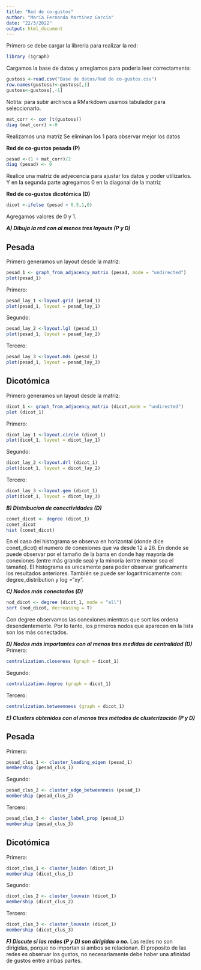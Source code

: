 ---
title: "Red de co-gustos"
author: "María Fernanda Martínez García"
date: "22/3/2022"
output: html_document
---
Primero se debe cargar la libreria para realizar la red:
```{r}
library (igraph)
```

Cargamos la base de datos y arreglamos para poderla leer correctamente:
```{r}
gustoss <-read.csv("Base de datos/Red de co-gustos.csv")
row.names(gustoss)<-gustoss[,1]
gustoss<-gustoss[,-1]
```
Notita: para subir archivos a RMarkdown usamos tabulador para seleccionarlo.

```{r}
mat_corr <- cor (t(gustoss))
diag (mat_corr) <-0 
```
Realizamos una matriz
Se eliminan los 1 para observar mejor los datos

__Red de co-gustos pesada (P)__
```{r}
pesad <-(1 + mat_corr)/2  
diag (pesad) <- 0 
```

Realice una matriz de adyecencia para ajustar los datos y poder utilizarlos.
Y en la segunda parte agregamos 0 en la diagonal de la matriz

__Red de co-gustos dicotómica (D)__
```{r}
dicot <-ifelse (pesad > 0.5,1,0)
```

Agregamos valores de 0 y 1.


***A) Dibuja la red con al menos tres layouts (P y D) ***


Pesada
-----

Primero generamos un layout desde la matriz:
```{r}
pesad_1 <- graph_from_adjacency_matrix (pesad, mode = "undirected")
plot(pesad_1)
```

Primero:
```{r}
pesad_lay_1 <-layout.grid (pesad_1) 
plot(pesad_1, layout = pesad_lay_1)
```

Segundo:
```{r}
pesad_lay_2 <-layout.lgl (pesad_1) 
plot(pesad_1, layout = pesad_lay_2)
```

Tercero:
```{r}
pesad_lay_3 <-layout.mds (pesad_1) 
plot(pesad_1, layout = pesad_lay_3)
```



Dicotómica
-----

Primero generamos un layout desde la matriz:
```{r}
dicot_1 <- graph_from_adjacency_matrix (dicot,mode = "undirected")
plot (dicot_1)
```

Primero:
```{r}
dicot_lay_1 <-layout.circle (dicot_1) 
plot(dicot_1, layout = dicot_lay_1)
```

Segundo:
```{r}
dicot_lay_2 <-layout.drl (dicot_1) 
plot(dicot_1, layout = dicot_lay_2)
```

Tercero:
```{r}
dicot_lay_3 <-layout.gem (dicot_1) 
plot(dicot_1, layout = dicot_lay_3)
```

***B) Distribucíon de conectividades (D)***
```{r}
conet_dicot <- degree (dicot_1)
conet_dicot
hist (conet_dicot)
```

En el caso del histograma se observa en horizontal (donde dice conet_dicot) el numero de conexiones que va desde 12 a 26. En donde se puede observar por el tamaño de la barra en donde hay mayoría de conexiones (entre más grande sea) y la minoría (entre menor sea el tamaño).
El histograma es unicamente para poder observar graficamente los resultados anteriores. También se puede ser logaritmicamente con: degree_distribution y log ="xy".

***C) Nodos más conectados (D)***
```{r}
nod_dicot <- degree (dicot_1, mode = "all")
sort (nod_dicot, decreasing = T)
```

Con degree observamos las conexiones mientras que sort los ordena desendentemente.
Por lo tanto, los primeros nodos que aparecen en la lista son los más conectados.

***D) Nodos más importantes con al menos tres medidas de centralidad (D)***
Primero:
```{r}
centralization.closeness (graph = dicot_1)
```

Segundo:
```{r}
centralization.degree (graph = dicot_1)
```

Tercero:
```{r}
centralization.betweenness (graph = dicot_1)
```

***E) Clusters obtenidos con al menos tres métodos de clusterización (P y D)***

Pesada
---

Primero:
```{r}
pesad_clus_1 <- cluster_leading_eigen (pesad_1)
membership (pesad_clus_1)
```

Segundo:
```{r}
pesad_clus_2 <- cluster_edge_betweenness (pesad_1)
membership (pesad_clus_2)
```

Tercero:
```{r}
pesad_clus_3 <- cluster_label_prop (pesad_1)
membership (pesad_clus_3)
```


Dicotómica
-----

Primero:
```{r}
dicot_clus_1 <- cluster_leiden (dicot_1)
membership (dicot_clus_1)
```

Segundo:
```{r}
dicot_clus_2 <- cluster_louvain (dicot_1)
membership (dicot_clus_2)
```

Tercero:
```{r}
dicot_clus_3 <- cluster_louvain (dicot_1)
membership (dicot_clus_3)
```

***F) Discute si las redes (P y D) son dirigidas o no.***
Las redes no son dirigidas, porque no importan si ambos se relacionan. El proposito de las redes es observar los gustos, no necesariamente debe haber una afinidad de gustos entre ambas partes.
